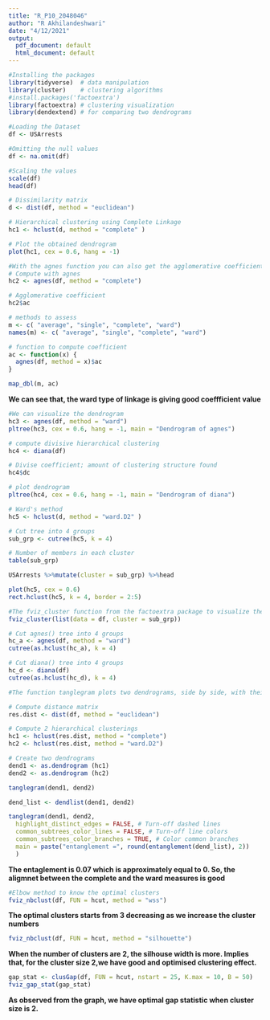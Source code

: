 ---
title: "R_P10_2048046"
author: "R Akhilandeshwari"
date: "4/12/2021"
output:
  pdf_document: default
  html_document: default
---

```{r}
#Installing the packages
library(tidyverse)  # data manipulation
library(cluster)    # clustering algorithms
#install.packages('factoextra')
library(factoextra) # clustering visualization
library(dendextend) # for comparing two dendrograms
```

```{r}
#Loading the Dataset
df <- USArrests
```

```{r}
#Omitting the null values
df <- na.omit(df)
```

```{r}
#Scaling the values
scale(df)
head(df)
```

```{r}
# Dissimilarity matrix
d <- dist(df, method = "euclidean")

# Hierarchical clustering using Complete Linkage
hc1 <- hclust(d, method = "complete" )

# Plot the obtained dendrogram
plot(hc1, cex = 0.6, hang = -1)
```

```{r}
#With the agnes function you can also get the agglomerative coefficient, which measures the amount of clustering structure found 
# Compute with agnes
hc2 <- agnes(df, method = "complete")

# Agglomerative coefficient
hc2$ac
```

```{r}
# methods to assess
m <- c( "average", "single", "complete", "ward")
names(m) <- c( "average", "single", "complete", "ward")

# function to compute coefficient
ac <- function(x) {
  agnes(df, method = x)$ac
}

map_dbl(m, ac)
```
**We can see that, the ward type of linkage is giving good coeffficient value**

```{r}
#We can visualize the dendrogram
hc3 <- agnes(df, method = "ward")
pltree(hc3, cex = 0.6, hang = -1, main = "Dendrogram of agnes") 
```

```{r}
# compute divisive hierarchical clustering
hc4 <- diana(df)

# Divise coefficient; amount of clustering structure found
hc4$dc
```


```{r}
# plot dendrogram
pltree(hc4, cex = 0.6, hang = -1, main = "Dendrogram of diana")
```

```{r}
# Ward's method
hc5 <- hclust(d, method = "ward.D2" )

# Cut tree into 4 groups
sub_grp <- cutree(hc5, k = 4)

# Number of members in each cluster
table(sub_grp)
```

```{r}
USArrests %>%mutate(cluster = sub_grp) %>%head
```

```{r}
plot(hc5, cex = 0.6)
rect.hclust(hc5, k = 4, border = 2:5)
```

```{r}
#The fviz_cluster function from the factoextra package to visualize the result in a scatter plot
fviz_cluster(list(data = df, cluster = sub_grp))
```

```{r}
# Cut agnes() tree into 4 groups
hc_a <- agnes(df, method = "ward")
cutree(as.hclust(hc_a), k = 4)
```

```{r}
# Cut diana() tree into 4 groups
hc_d <- diana(df)
cutree(as.hclust(hc_d), k = 4)
```

```{r}
#The function tanglegram plots two dendrograms, side by side, with their labels connected by lines.

# Compute distance matrix
res.dist <- dist(df, method = "euclidean")

# Compute 2 hierarchical clusterings
hc1 <- hclust(res.dist, method = "complete")
hc2 <- hclust(res.dist, method = "ward.D2")

# Create two dendrograms
dend1 <- as.dendrogram (hc1)
dend2 <- as.dendrogram (hc2)

tanglegram(dend1, dend2)
```

```{r}
dend_list <- dendlist(dend1, dend2)

tanglegram(dend1, dend2,
  highlight_distinct_edges = FALSE, # Turn-off dashed lines
  common_subtrees_color_lines = FALSE, # Turn-off line colors
  common_subtrees_color_branches = TRUE, # Color common branches 
  main = paste("entanglement =", round(entanglement(dend_list), 2))
  )
```
**The entaglement is 0.07 which is approximately equal to 0. So, the aligmnet between the complete and the ward measures is good**

```{r}
#Elbow method to know the optimal clusters
fviz_nbclust(df, FUN = hcut, method = "wss")
```
**The optimal clusters starts from 3 decreasing as we increase the cluster numbers**

```{r}
fviz_nbclust(df, FUN = hcut, method = "silhouette")
```
**When the number of clusters are 2, the silhouse width is more. Implies that, for the cluster size 2,we have good and optimised clustering effect.**

```{r}
gap_stat <- clusGap(df, FUN = hcut, nstart = 25, K.max = 10, B = 50)
fviz_gap_stat(gap_stat)
```
**As observed from the graph, we have optimal gap statistic when cluster size is 2.**

